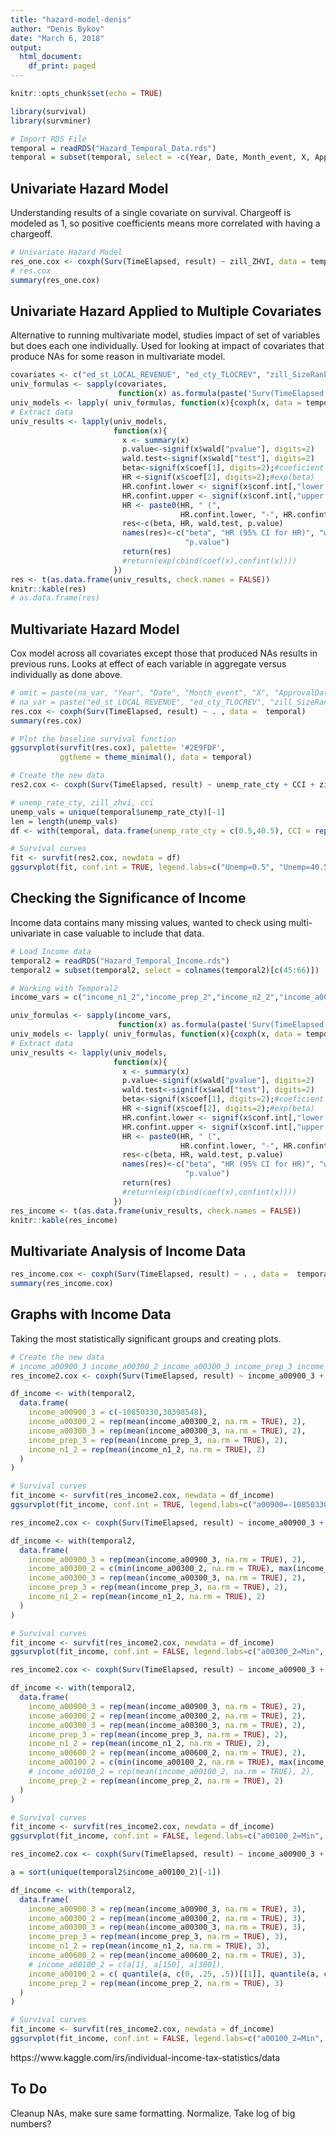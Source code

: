 ```yaml
---
title: "hazard-model-denis"
author: "Denis Bykov"
date: "March 6, 2018"
output:
  html_document:
    df_print: paged
---
```


```r
knitr::opts_chunk$set(echo = TRUE)
```

```r
library(survival)
library(survminer)

# Import RDS File
temporal = readRDS("Hazard_Temporal_Data.rds")
temporal = subset(temporal, select = -c(Year, Date, Month_event, X, ApprovalDate, BorrZip, ProjectCounty,ProjectState))
```

## Univariate Hazard Model

Understanding results of a single covariate on survival. Chargeoff is modeled as 1, so positive coefficients means more correlated with having a chargeoff.

```r
# Univariate Hazard Model
res_one.cox <- coxph(Surv(TimeElapsed, result) ~ zill_ZHVI, data = temporal)
# res.cox
summary(res_one.cox)
```

## Univariate Hazard Applied to Multiple Covariates
Alternative to running multivariate model, studies impact of set of variables but does each one individually. Used for looking at impact of covariates that produce NAs for some reason in multivariate model.

```r
covariates <- c("ed_st_LOCAL_REVENUE", "ed_cty_TLOCREV", "zill_SizeRank_med", "zill_SizeRank_inc", "zill_MedianValue", "sp_Adj_Close","ag_Total")
univ_formulas <- sapply(covariates,
                        function(x) as.formula(paste('Surv(TimeElapsed, result)~', x)))
univ_models <- lapply( univ_formulas, function(x){coxph(x, data = temporal)})
# Extract data 
univ_results <- lapply(univ_models,
                       function(x){ 
                         x <- summary(x)
                         p.value<-signif(x$wald["pvalue"], digits=2)
                         wald.test<-signif(x$wald["test"], digits=2)
                         beta<-signif(x$coef[1], digits=2);#coeficient beta
                         HR <-signif(x$coef[2], digits=2);#exp(beta)
                         HR.confint.lower <- signif(x$conf.int[,"lower .95"], 2)
                         HR.confint.upper <- signif(x$conf.int[,"upper .95"],2)
                         HR <- paste0(HR, " (", 
                                      HR.confint.lower, "-", HR.confint.upper, ")")
                         res<-c(beta, HR, wald.test, p.value)
                         names(res)<-c("beta", "HR (95% CI for HR)", "wald.test", 
                                       "p.value")
                         return(res)
                         #return(exp(cbind(coef(x),confint(x))))
                       })
res <- t(as.data.frame(univ_results, check.names = FALSE))
knitr::kable(res)
# as.data.frame(res)
```

## Multivariate Hazard Model

Cox model across all covariates except those that produced NAs results in previous runs. Looks at effect of each variable in aggregate versus individually as done above.

```r
# omit = paste(na_var, "Year", "Date", "Month_event", "X", "ApprovalDate", "BorrZip", "ProjectCounty", "ProjectState", sep = " - ")
# na_var = paste("ed_st_LOCAL_REVENUE", "ed_cty_TLOCREV", "zill_SizeRank_med", "zill_SizeRank_inc", "zill_MedianValue", "unemp_rate_US","BCI","CCI","sp_Adj_Close","sp_Returns","sp_Volume","sp_Close","sp_Low","sp_High","sp_Open","ag_Total","ag_Private_dollar","ag_Public_dollar","ag_Private_nom","ag_Public_nom", sep = " - ")
res.cox <- coxph(Surv(TimeElapsed, result) ~ . , data =  temporal)
summary(res.cox)
```

```r
# Plot the baseline survival function
ggsurvplot(survfit(res.cox), palette= '#2E9FDF',
           ggtheme = theme_minimal(), data = temporal)
```

```r
# Create the new data  
res2.cox <- coxph(Surv(TimeElapsed, result) ~ unemp_rate_cty + CCI + zill_ZHVI , data =  temporal)

# unemp_rate_cty, zill_zhvi, cci
unemp_vals = unique(temporal$unemp_rate_cty)[-1]
len = length(unemp_vals)
df <- with(temporal, data.frame(unemp_rate_cty = c(0.5,40.5), CCI = rep(mean(CCI, na.rm = TRUE), 2), zill_ZHVI = rep(mean(zill_ZHVI, na.rm = TRUE), 2)))

# Survival curves
fit <- survfit(res2.cox, newdata = df)
ggsurvplot(fit, conf.int = TRUE, legend.labs=c("Unemp=0.5", "Unemp=40.5"), ggtheme = theme_minimal(), data = temporal)

```

## Checking the Significance of Income
Income data contains many missing values, wanted to check using multi-univariate in case valuable to include that data.

```r
# Load Income data
temporal2 = readRDS("Hazard_Temporal_Income.rds")
temporal2 = subset(temporal2, select = colnames(temporal2)[c(45:66)])
```


```r
# Working with Temporal2
income_vars = c("income_n1_2","income_prep_2","income_n2_2","income_a00100_2","income_a00200_2","income_a00300_2","income_a00600_2","income_a00900_2","income_a18300_2","income_a19700_2","income_n1_3","income_prep_3","income_n2_3","income_a00100_3","income_a00200_3","income_a00300_3","income_a00600_3","income_a00900_3","income_a18300_3","income_a19700_3")

univ_formulas <- sapply(income_vars,
                        function(x) as.formula(paste('Surv(TimeElapsed, result)~', x)))
univ_models <- lapply( univ_formulas, function(x){coxph(x, data = temporal2)})
# Extract data 
univ_results <- lapply(univ_models,
                       function(x){ 
                         x <- summary(x)
                         p.value<-signif(x$wald["pvalue"], digits=2)
                         wald.test<-signif(x$wald["test"], digits=2)
                         beta<-signif(x$coef[1], digits=2);#coeficient beta
                         HR <-signif(x$coef[2], digits=2);#exp(beta)
                         HR.confint.lower <- signif(x$conf.int[,"lower .95"], 2)
                         HR.confint.upper <- signif(x$conf.int[,"upper .95"],2)
                         HR <- paste0(HR, " (", 
                                      HR.confint.lower, "-", HR.confint.upper, ")")
                         res<-c(beta, HR, wald.test, p.value)
                         names(res)<-c("beta", "HR (95% CI for HR)", "wald.test", 
                                       "p.value")
                         return(res)
                         #return(exp(cbind(coef(x),confint(x))))
                       })
res_income <- t(as.data.frame(univ_results, check.names = FALSE))
knitr::kable(res_income)

```

## Multivariate Analysis of Income Data

```r
res_income.cox <- coxph(Surv(TimeElapsed, result) ~ . , data =  temporal2)
summary(res_income.cox)

```

## Graphs with Income Data
Taking the most statistically significant groups and creating plots.
```r
# Create the new data
# income_a00900_3 income_a00300_2 income_a00300_3 income_prep_3 income_n1_2
res_income2.cox <- coxph(Surv(TimeElapsed, result) ~ income_a00900_3 + income_a00300_2 + income_a00300_3 + income_prep_3 + income_n1_2, data =  temporal2)

df_income <- with(temporal2, 
  data.frame(
    income_a00900_3 = c(-10850330,30398548),
    income_a00300_2 = rep(mean(income_a00300_2, na.rm = TRUE), 2),
    income_a00300_3 = rep(mean(income_a00300_3, na.rm = TRUE), 2),
    income_prep_3 = rep(mean(income_prep_3, na.rm = TRUE), 2),
    income_n1_2 = rep(mean(income_n1_2, na.rm = TRUE), 2) 
  )
)

# Survival curves
fit_income <- survfit(res_income2.cox, newdata = df_income)
ggsurvplot(fit_income, conf.int = TRUE, legend.labs=c("a00900=-10850330", "a00900=30398548"), ggtheme = theme_minimal(), data = temporal2)


```

```r
res_income2.cox <- coxph(Surv(TimeElapsed, result) ~ income_a00900_3 + income_a00300_2 + income_a00300_3 + income_prep_3 + income_n1_2, data =  temporal2)

df_income <- with(temporal2, 
  data.frame(
    income_a00900_3 = rep(mean(income_a00900_3, na.rm = TRUE), 2),
    income_a00300_2 = c(min(income_a00300_2, na.rm = TRUE), max(income_a00300_2, na.rm = TRUE)),
    income_a00300_3 = rep(mean(income_a00300_3, na.rm = TRUE), 2),
    income_prep_3 = rep(mean(income_prep_3, na.rm = TRUE), 2),
    income_n1_2 = rep(mean(income_n1_2, na.rm = TRUE), 2) 
  )
)

# Survival curves
fit_income <- survfit(res_income2.cox, newdata = df_income)
ggsurvplot(fit_income, conf.int = FALSE, legend.labs=c("a00300_2=Min", "a00300_2=Max"), ggtheme = theme_minimal(), data = temporal2)
```


```r
res_income2.cox <- coxph(Surv(TimeElapsed, result) ~ income_a00900_3 + income_a00300_2 + income_a00300_3 + income_prep_3 + income_n1_2 + income_a00600_2 + income_a00100_2 + income_prep_2, data =  temporal2)

df_income <- with(temporal2, 
  data.frame(
    income_a00900_3 = rep(mean(income_a00900_3, na.rm = TRUE), 2),
    income_a00300_2 = rep(mean(income_a00300_2, na.rm = TRUE), 2),
    income_a00300_3 = rep(mean(income_a00300_3, na.rm = TRUE), 2),
    income_prep_3 = rep(mean(income_prep_3, na.rm = TRUE), 2),
    income_n1_2 = rep(mean(income_n1_2, na.rm = TRUE), 2),
    income_a00600_2 = rep(mean(income_a00600_2, na.rm = TRUE), 2),
    income_a00100_2 = c(min(income_a00100_2, na.rm = TRUE), max(income_a00100_2, na.rm = TRUE)),
    # income_a00100_2 = rep(mean(income_a00100_2, na.rm = TRUE), 2),
    income_prep_2 = rep(mean(income_prep_2, na.rm = TRUE), 2)
  )
)

# Survival curves
fit_income <- survfit(res_income2.cox, newdata = df_income)
ggsurvplot(fit_income, conf.int = FALSE, legend.labs=c("a00100_2=Min", "a00100_2=Max"), ggtheme = theme_minimal(), data = temporal2)
```

```r
res_income2.cox <- coxph(Surv(TimeElapsed, result) ~ income_a00900_3 + income_a00300_2 + income_a00300_3 + income_prep_3 + income_n1_2 + income_a00600_2 + income_a00100_2 + income_prep_2, data =  temporal2)

a = sort(unique(temporal2$income_a00100_2)[-1])

df_income <- with(temporal2, 
  data.frame(
    income_a00900_3 = rep(mean(income_a00900_3, na.rm = TRUE), 3),
    income_a00300_2 = rep(mean(income_a00300_2, na.rm = TRUE), 3),
    income_a00300_3 = rep(mean(income_a00300_3, na.rm = TRUE), 3),
    income_prep_3 = rep(mean(income_prep_3, na.rm = TRUE), 3),
    income_n1_2 = rep(mean(income_n1_2, na.rm = TRUE), 3),
    income_a00600_2 = rep(mean(income_a00600_2, na.rm = TRUE), 3),
    # income_a00100_2 = c(a[1], a[150], a[300]),
    income_a00100_2 = c( quantile(a, c(0, .25, .5))[[1]], quantile(a, c(0, .25, .5))[[2]], quantile(a, c(0, .25, .5))[[3]]  ),
    income_prep_2 = rep(mean(income_prep_2, na.rm = TRUE), 3)
  )
)

# Survival curves
fit_income <- survfit(res_income2.cox, newdata = df_income)
ggsurvplot(fit_income, conf.int = FALSE, legend.labs=c("a00100_2=Min", "a00100_2=25%", "a00100_2=Median"), ggtheme = theme_minimal(), data = temporal2)
```


https://www.kaggle.com/irs/individual-income-tax-statistics/data 

## To Do
Cleanup NAs, make sure same formatting. Normalize. Take log of big numbers?